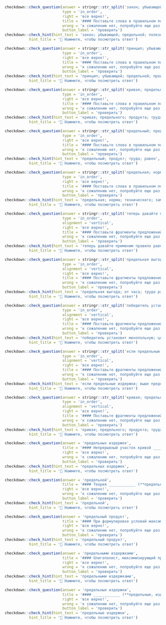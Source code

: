 
```r
checkdown::check_question(answer = stringr::str_split('закон; убывающей; предельной; полезности', '; ') |> unlist(), 
                          type = 'in_order',
                          right = 'все верно!',
                          title = '#### Поставьте слова в правильном порядке:',
                          wrong = 'к сожалению нет, попробуйте еще раз...',
                          button_label = 'проверить')
checkdown::check_hint(hint_text = 'закон; убывающей; предельной; полезности',
           hint_title = '🔎 Нажмите, чтобы посмотреть ответ')
```

```r
checkdown::check_question(answer = stringr::str_split('принцип; убывающей; предельной; производительности', '; ') |> unlist(), 
                          type = 'in_order',
                          right = 'все верно!',
                          title = '#### Поставьте слова в правильном порядке:',
                          wrong = 'к сожалению нет, попробуйте еще раз...',
                          button_label = 'проверить')
checkdown::check_hint(hint_text = 'принцип; убывающей; предельной; производительности',
           hint_title = '🔎 Нажмите, чтобы посмотреть ответ')
```

```r
checkdown::check_question(answer = stringr::str_split('кривая; предельного; продукта; труда', '; ') |> unlist(), 
                          type = 'in_order',
                          right = 'все верно!',
                          title = '#### Поставьте слова в правильном порядке:',
                          wrong = 'к сожалению нет, попробуйте еще раз...',
                          button_label = 'проверить')
checkdown::check_hint(hint_text = 'кривая; предельного; продукта; труда',
           hint_title = '🔎 Нажмите, чтобы посмотреть ответ')
```

```r
checkdown::check_question(answer = stringr::str_split('предельный; продукт; труда; равен', '; ') |> unlist(), 
                          type = 'in_order',
                          right = 'все верно!',
                          title = '#### Поставьте слова в правильном порядке:',
                          wrong = 'к сожалению нет, попробуйте еще раз...',
                          button_label = 'проверить')
checkdown::check_hint(hint_text = 'предельный; продукт; труда; равен',
           hint_title = '🔎 Нажмите, чтобы посмотреть ответ')
```

```r
checkdown::check_question(answer = stringr::str_split('предельная; норма; технического; замещения', '; ') |> unlist(), 
                          type = 'in_order',
                          right = 'все верно!',
                          title = '#### Поставьте слова в правильном порядке:',
                          wrong = 'к сожалению нет, попробуйте еще раз...',
                          button_label = 'проверить')
checkdown::check_hint(hint_text = 'предельная; норма; технического; замещения',
           hint_title = '🔎 Нажмите, чтобы посмотреть ответ')
```

```r
checkdown::check_question(answer = stringr::str_split('теперь давайте применим правило равенства; предельного дохода и предельных издержек,; или, поскольку мы рассматриваем чистую; конкуренцию, правило равенства цены и предельных издержек', '; ') |> unlist(), 
                          type = 'in_order',
                          alignment = 'vertical',
                          right = 'все верно!',
                          title = '#### Поставьте фрагменты предложений в правильном порядке:',
                          wrong = 'к сожалению нет, попробуйте еще раз...',
                          button_label = 'проверить')
checkdown::check_hint(hint_text = 'теперь давайте применим правило равенства; предельного дохода и предельных издержек,; или, поскольку мы рассматриваем чистую; конкуренцию, правило равенства цены и предельных издержек',
           hint_title = '🔎 Нажмите, чтобы посмотреть ответ')
```

```r
checkdown::check_question(answer = stringr::str_split('предельная выгода; от часа; труда равняется; предельным издержкам ее получения', '; ') |> unlist(), 
                          type = 'in_order',
                          alignment = 'vertical',
                          right = 'все верно!',
                          title = '#### Поставьте фрагменты предложений в правильном порядке:',
                          wrong = 'к сожалению нет, попробуйте еще раз...',
                          button_label = 'проверить')
checkdown::check_hint(hint_text = 'предельная выгода; от часа; труда равняется; предельным издержкам ее получения',
           hint_title = '🔎 Нажмите, чтобы посмотреть ответ')
```

```r
checkdown::check_question(answer = stringr::str_split('победитель установит монопольную; цену на обслуживание,; соответствующую количеству, при; котором предельный доход равняется предельным издержкам', '; ') |> unlist(), 
                          type = 'in_order',
                          alignment = 'vertical',
                          right = 'все верно!',
                          title = '#### Поставьте фрагменты предложений в правильном порядке:',
                          wrong = 'к сожалению нет, попробуйте еще раз...',
                          button_label = 'проверить')
checkdown::check_hint(hint_text = 'победитель установит монопольную; цену на обслуживание,; соответствующую количеству, при; котором предельный доход равняется предельным издержкам',
           hint_title = '🔎 Нажмите, чтобы посмотреть ответ')
```

```r
checkdown::check_question(answer = stringr::str_split('если предельные издержки; выше предельного дохода,; фирма может увеличить; прибыль, снизив объем выпуска', '; ') |> unlist(), 
                          type = 'in_order',
                          alignment = 'vertical',
                          right = 'все верно!',
                          title = '#### Поставьте фрагменты предложений в правильном порядке:',
                          wrong = 'к сожалению нет, попробуйте еще раз...',
                          button_label = 'проверить')
checkdown::check_hint(hint_text = 'если предельные издержки; выше предельного дохода,; фирма может увеличить; прибыль, снизив объем выпуска',
           hint_title = '🔎 Нажмите, чтобы посмотреть ответ')
```

```r
checkdown::check_question(answer = stringr::str_split('кривая; предельного; продукта; труда имеет отрицательный наклон', '; ') |> unlist(), 
                          type = 'in_order',
                          alignment = 'vertical',
                          right = 'все верно!',
                          title = '#### Поставьте фрагменты предложений в правильном порядке:',
                          wrong = 'к сожалению нет, попробуйте еще раз...',
                          button_label = 'проверить')
checkdown::check_hint(hint_text = 'кривая; предельного; продукта; труда имеет отрицательный наклон',
           hint_title = '🔎 Нажмите, чтобы посмотреть ответ')
```

```r
checkdown::check_question(answer = 'предельных издержек', 
                          title = '#### Непрерывный участок кривой ____________ (**предельные, издержки**) фирмы - это и есть кривая краткосрочного предложения фирмы.',
                          right = 'все верно!', 
                          wrong = 'к сожалению нет, попробуйте еще раз...',
                          button_label = 'проверить')
checkdown::check_hint(hint_text = 'предельных издержек',
           hint_title = '🔎 Нажмите, чтобы посмотреть ответ')                          
```

```r
checkdown::check_question(answer = 'предельной', 
                          title = '#### Теория ____________ (**предельный**) полезности исследует аспект ценообразования в связи с эффективностью потребления про- дуктов.',
                          right = 'все верно!', 
                          wrong = 'к сожалению нет, попробуйте еще раз...',
                          button_label = 'проверить')
checkdown::check_hint(hint_text = 'предельной',
           hint_title = '🔎 Нажмите, чтобы посмотреть ответ')                          
```

```r
checkdown::check_question(answer = 'предельный продукт', 
                          title = '#### При формулировке условий максимизации прибыли необходимо учитывать и такую величину, как ____________ (**предельный, продукт**) фактора в денежном выражении.',
                          right = 'все верно!', 
                          wrong = 'к сожалению нет, попробуйте еще раз...',
                          button_label = 'проверить')
checkdown::check_hint(hint_text = 'предельный продукт',
           hint_title = '🔎 Нажмите, чтобы посмотреть ответ')                          
```

```r
checkdown::check_question(answer = 'предельными издержками', 
                          title = '#### Олигополист, максимизирующий прибыль, должен уравнять предельный доход с ____________ (**предельные, издержки**).',
                          right = 'все верно!', 
                          wrong = 'к сожалению нет, попробуйте еще раз...',
                          button_label = 'проверить')
checkdown::check_hint(hint_text = 'предельными издержками',
           hint_title = '🔎 Нажмите, чтобы посмотреть ответ')                          
```

```r
checkdown::check_question(answer = 'предельные издержки', 
                          title = '#### ____________ (**предельные, издержки**) слишком велики по сравнению с предельной выгодой.',
                          right = 'все верно!', 
                          wrong = 'к сожалению нет, попробуйте еще раз...',
                          button_label = 'проверить')
checkdown::check_hint(hint_text = 'предельные издержки',
           hint_title = '🔎 Нажмите, чтобы посмотреть ответ')                          
```
